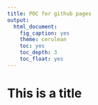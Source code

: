 ```yaml
---
title: POC for github pages
output:
  html_document:
    fig_caption: yes
    theme: cerulean
    toc: yes
    toc_depth: 3
    toc_float: yes
---
```


# This is a title